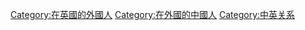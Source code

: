 [[Category:在英國的外國人|Category:在英國的外國人]]
[[Category:在外國的中國人|Category:在外國的中國人]]
[[Category:中英关系|Category:中英关系]]